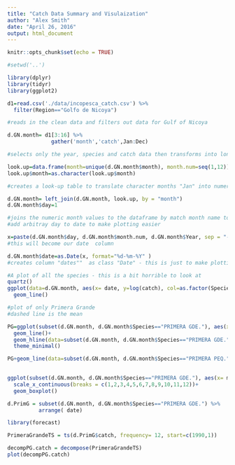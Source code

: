 ```yaml
---
title: "Catch Data Summary and Visulaization"
author: "Alex Smith"
date: "April 26, 2016"
output: html_document
---
```


```r
knitr::opts_chunk$set(echo = TRUE)

#setwd('..')

library(dplyr)
library(tidyr)
library(ggplot2)
```

```r

d1=read.csv('./data/incopesca_catch.csv') %>%
  filter(Region=="Golfo de Nicoya") 

#reads in the clean data and filters out data for Gulf of Nicoya
```



```r

d.GN.month= d1[3:16] %>%
              gather('month','catch',Jan:Dec)

#selects only the year, species and catch data then transforms into long format

look.up=data.frame(month=unique(d.GN.month$month), month.num=seq(1,12))
look.up$month=as.character(look.up$month)

#creates a look-up table to translate character months "Jan" into numeric "1"

d.GN.month= left_join(d.GN.month, look.up, by = "month")
d.GN.month$day=1

#joins the numeric month values to the dataframe by match month name to number value
#add arbitray day to date to make plotting easier

x=paste(d.GN.month$day, d.GN.month$month.num, d.GN.month$Year, sep = "-")
#this will become our date  column

d.GN.month$date=as.Date(x, format="%d-%m-%Y" )
#creates column "dates""  as class "Date" - this is just to make plotting easier

```

```r
#A plot of all the species - this is a bit horrible to look at
quartz()
ggplot(data=d.GN.month, aes(x= date, y=log(catch), col=as.factor(Species)))+
  geom_line()
```


```r
#plot of only Primera Grande 
#dashed line is the mean

PG=ggplot(subset(d.GN.month, d.GN.month$Species=="PRIMERA GDE."), aes(x= date, y=catch))+
  geom_line()+
  geom_hline(data=subset(d.GN.month, d.GN.month$Species=="PRIMERA GDE."), yintercept = mean(d.GN.month$catch), lty=2)+
  theme_minimal()

PG+geom_line(data=subset(d.GN.month, d.GN.month$Species=="PRIMERA PEQ."), aes(x= date, y=catch), col="red")
  
```

```r
ggplot(subset(d.GN.month, d.GN.month$Species=="PRIMERA GDE."), aes(x= month.num, y=catch,col=as.factor(month)))+
  scale_x_continuous(breaks = c(1,2,3,4,5,6,7,8,9,10,11,12))+
  geom_boxplot()

```

```r
d.PrimG = subset(d.GN.month, d.GN.month$Species=="PRIMERA GDE.") %>%
          arrange( date)

library(forecast)

PrimeraGrandeTS = ts(d.PrimG$catch, frequency= 12, start=c(1990,1))

decompPG.catch = decompose(PrimeraGrandeTS)
plot(decompPG.catch)

```

